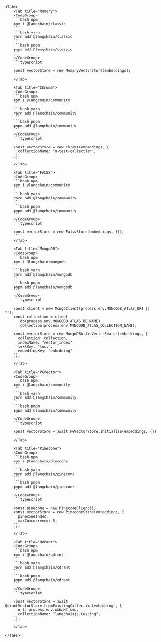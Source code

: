 ```mdx
<Tabs>
    <Tab title="Memory">
    <CodeGroup>
    ```bash npm
    npm i @langchain/classic
    ```
    ```bash yarn
    yarn add @langchain/classic
    ```
    ```bash pnpm
    pnpm add @langchain/classic
    ```
    </CodeGroup>
    ```typescript

    const vectorStore = new MemoryVectorStore(embeddings);
    ```
    </Tab>

    <Tab title="Chroma">
    <CodeGroup>
    ```bash npm
    npm i @langchain/community
    ```
    ```bash yarn
    yarn add @langchain/community
    ```
    ```bash pnpm
    pnpm add @langchain/community
    ```
    </CodeGroup>
    ```typescript

    const vectorStore = new Chroma(embeddings, {
      collectionName: "a-test-collection",
    });
    ```
    </Tab>

    <Tab title="FAISS">
    <CodeGroup>
    ```bash npm
    npm i @langchain/community
    ```
    ```bash yarn
    yarn add @langchain/community
    ```
    ```bash pnpm
    pnpm add @langchain/community
    ```
    </CodeGroup>
    ```typescript

    const vectorStore = new FaissStore(embeddings, {});
    ```
    </Tab>

    <Tab title="MongoDB">
    <CodeGroup>
    ```bash npm
    npm i @langchain/mongodb
    ```
    ```bash yarn
    yarn add @langchain/mongodb
    ```
    ```bash pnpm
    pnpm add @langchain/mongodb
    ```
    </CodeGroup>
    ```typescript

    const client = new MongoClient(process.env.MONGODB_ATLAS_URI || "");
    const collection = client
      .db(process.env.MONGODB_ATLAS_DB_NAME)
      .collection(process.env.MONGODB_ATLAS_COLLECTION_NAME);

    const vectorStore = new MongoDBAtlasVectorSearch(embeddings, {
      collection: collection,
      indexName: "vector_index",
      textKey: "text",
      embeddingKey: "embedding",
    });
    ```
    </Tab>

    <Tab title="PGVector">
    <CodeGroup>
    ```bash npm
    npm i @langchain/community
    ```
    ```bash yarn
    yarn add @langchain/community
    ```
    ```bash pnpm
    pnpm add @langchain/community
    ```
    </CodeGroup>
    ```typescript

    const vectorStore = await PGVectorStore.initialize(embeddings, {})
    ```
    </Tab>

    <Tab title="Pinecone">
    <CodeGroup>
    ```bash npm
    npm i @langchain/pinecone
    ```
    ```bash yarn
    yarn add @langchain/pinecone
    ```
    ```bash pnpm
    pnpm add @langchain/pinecone
    ```
    </CodeGroup>
    ```typescript

    const pinecone = new PineconeClient();
    const vectorStore = new PineconeStore(embeddings, {
      pineconeIndex,
      maxConcurrency: 5,
    });
    ```
    </Tab>

    <Tab title="Qdrant">
    <CodeGroup>
    ```bash npm
    npm i @langchain/qdrant
    ```
    ```bash yarn
    yarn add @langchain/qdrant
    ```
    ```bash pnpm
    pnpm add @langchain/qdrant
    ```
    </CodeGroup>
    ```typescript

    const vectorStore = await QdrantVectorStore.fromExistingCollection(embeddings, {
      url: process.env.QDRANT_URL,
      collectionName: "langchainjs-testing",
    });
    ```
    </Tab>

</Tabs>
```